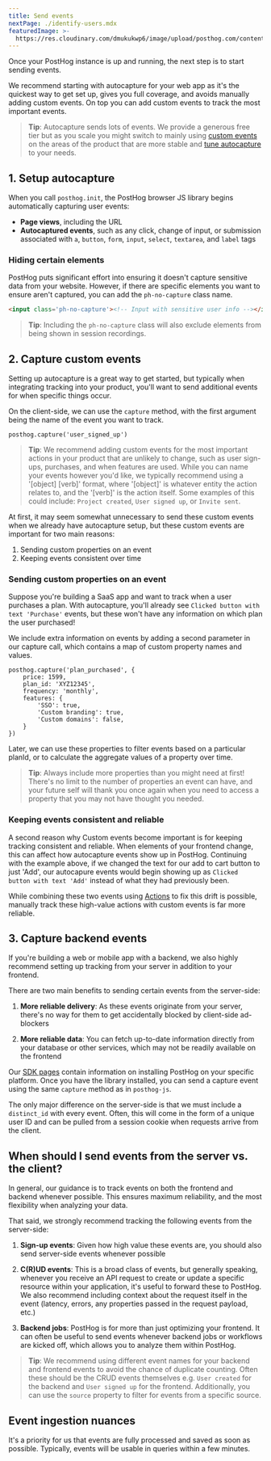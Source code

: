 ```yaml
---
title: Send events
nextPage: ./identify-users.mdx
featuredImage: >-
  https://res.cloudinary.com/dmukukwp6/image/upload/posthog.com/contents/docs/getting-started/images/docs-send-events.png
---
```



Once your PostHog instance is up and running, the next step is to start sending events.

We recommend starting with autocapture for your web app as it's the quickest way to get set up, gives you full coverage, and avoids manually adding custom events. On top you can add custom events to track the most important events.

> **Tip**: Autocapture sends lots of events. We provide a generous free tier but as you scale you might switch to mainly using [custom events](#2-capture-custom-events-client) on the areas of the product that are more stable and [tune autocapture](/docs/libraries/js#tuning-autocapture) to your needs.

## 1. Setup autocapture

When you call `posthog.init`, the PostHog browser JS library begins automatically capturing user events:

- **Page views**, including the URL
- **Autocaptured events**, such as any click, change of input, or submission associated with `a`, `button`, `form`, `input`, `select`, `textarea`, and `label` tags

### Hiding certain elements

PostHog puts significant effort into ensuring it doesn't capture sensitive data from your website.
However, if there are specific elements you want to ensure aren't captured, you can add the `ph-no-capture` class name.

```html
<input class='ph-no-capture'><!-- Input with sensitive user info --></input>
```

> **Tip**: Including the `ph-no-capture` class will also exclude elements from being shown in session recordings.

## 2. Capture custom events

Setting up autocapture is a great way to get started, but typically when integrating tracking into your product, you'll want to send additional events for when specific things occur.

On the client-side, we can use the `capture` method, with the first argument being the name of the event you want to track.

<MultiLanguage selector="tabs">

```js-web
posthog.capture('user_signed_up')
```

</MultiLanguage>

> **Tip**: We recommend adding custom events for the most important actions in your product that are unlikely to change, such as user sign-ups, purchases, and when features are used.
> While you can name your events however you'd like, we typically recommend using a '[object] [verb]' format, where '[object]' is whatever entity the action relates to, and the '[verb]' is the action itself.
> Some examples of this could include: `Project created`, `User signed up`, or `Invite sent`.

At first, it may seem somewhat unnecessary to send these custom events when we already have autocapture setup, but these custom events are important for two main reasons:

1. Sending custom properties on an event
2. Keeping events consistent over time

### Sending custom properties on an event

Suppose you're building a SaaS app and want to track when a user purchases a plan. With autocapture, you'll already see `Clicked button with text 'Purchase'` events, but these won't have any information on which plan the user purchased!

We include extra information on events by adding a second parameter in our capture call, which contains a map of custom property names and values.

<MultiLanguage selector="tabs">

```js-web
posthog.capture('plan_purchased', {
    price: 1599,
    plan_id: 'XYZ12345',
    frequency: 'monthly',
    features: {
        'SSO': true,
        'Custom branding': true,
        'Custom domains': false,
    }
})
```

</MultiLanguage>

Later, we can use these properties to filter events based on a particular planId, or to calculate the aggregate values of a property over time.

> **Tip**: Always include more properties than you might need at first!
> There's no limit to the number of properties an event can have, and your future self will thank you once again when you need to access a property that you may not have thought you needed.

### Keeping events consistent and reliable

A second reason why Custom events become important is for keeping tracking consistent and reliable.
When elements of your frontend change, this can affect how autocapture events show up in PostHog.
Continuing with the example above, if we changed the text for our add to cart button to just 'Add', our autocapure events would begin showing up as `Clicked button with text 'Add'` instead of what they had previously been.

While combining these two events using [Actions](/manual/actions) to fix this drift is possible, manually track these high-value actions with custom events is far more reliable.

## 3. Capture backend events

If you're building a web or mobile app with a backend, we also highly recommend setting up tracking from your server in addition to your frontend.

There are two main benefits to sending certain events from the server-side:

1. **More reliable delivery**: As these events originate from your server, there's no way for them to get accidentally blocked by client-side ad-blockers

2. **More reliable data**: You can fetch up-to-date information directly from your database or other services, which may not be readily available on the frontend

Our [SDK pages](/docs/integrate?tab=sdks) contain information on installing PostHog on your specific platform. Once you have the library installed, you can send a capture event using the same `capture` method as in `posthog-js`.

<SendEventBackend />

The only major difference on the server-side is that we must include a `distinct_id` with every event.
Often, this will come in the form of a unique user ID and can be pulled from a session cookie when requests arrive from the client.

## When should I send events from the server vs. the client?

In general, our guidance is to track events on both the frontend and backend whenever possible. This ensures maximum reliability, and the most flexibility when analyzing your data.

That said, we strongly recommend tracking the following events from the server-side:

1. **Sign-up events**: Given how high value these events are, you should also send server-side events whenever possible

2. **C(R)UD events**: This is a broad class of events, but generally speaking, whenever you receive an API request to create or update a specific resource within your application, it's useful to forward these to PostHog. We also recommend including context about the request itself in the event (latency, errors, any properties passed in the request payload, etc.)

3. **Backend jobs**: PostHog is for more than just optimizing your frontend. It can often be useful to send events whenever backend jobs or workflows are kicked off, which allows you to analyze them within PostHog.

> **Tip**: We recommend using different event names for your backend and frontend events to avoid the chance of duplicate counting. Often these should be the CRUD events themselves e.g. `User created` for the backend and `User signed up` for the frontend. Additionally, you can use the `source` property to filter for events from a specific source.

## Event ingestion nuances

It's a priority for us that events are fully processed and saved as soon as possible. Typically, events will be usable in queries within a few minutes.
